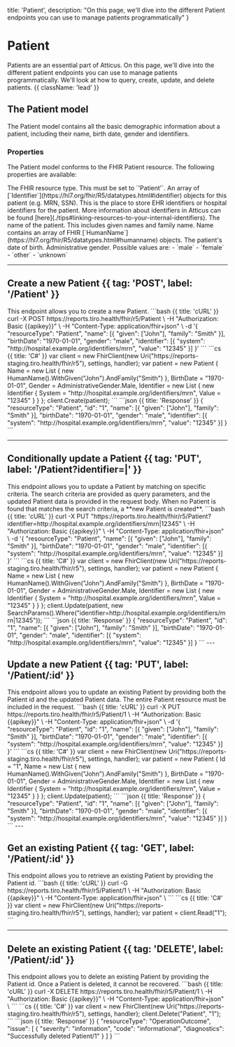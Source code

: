  title: 'Patient',
  description: "On this page, we'll dive into the different Patient endpoints you can use to manage patients programmatically"
}

# Patient

Patients are an essential part of Atticus. On this page, we'll dive into the different patient endpoints you can use to manage patients programmatically. We'll look at how to query, create, update, and delete patients. {{ className: 'lead' }}

## The Patient model

The Patient model contains all the basic demographic information about a patient, including their name, birth date, gender and identifiers.

### Properties

The Patient model conforms to the FHIR Patient resource. The following properties are available:

<Properties>
  <Property name="resourceType" type="'Patient'" required>
      The FHIR resource type. This must be set to `'Patient'`.
  </Property>
  <Property name="identifier" type="Identifier[]" href='https://hl7.org/fhir/R5/patient-definitions.html#Patient.identifier'>
      An array of [`Identifier`](https://hl7.org/fhir/R5/datatypes.html#identifier) objects for this patient (e.g. MRN, SSN). This is the place to store EHR identifiers or hospital identifiers for the patient.
      More information about identifiers in Atticus can be found [here](./tips#linking-resources-to-your-internal-identifiers).
  </Property>
  <Property name="name" type="HumanName[]" href='https://hl7.org/fhir/R5/patient-definitions.html#Patient.name'>
      The name of the patient. This includes given names and family name. Name contains an array of FHIR [`HumanName`](https://hl7.org/fhir/R5/datatypes.html#humanname) objects.
  </Property>
  <Property name="birthDate" type="date" href='https://hl7.org/fhir/R5/patient-definitions.html#Patient.birthDate'>
      The patient's date of birth.
  </Property>
  <Property name="gender" type="code" href='https://hl7.org/fhir/R5/patient-definitions.html#Patient'>
    Administrative gender. Possible values are:
      - `male`
      - `female`
      - `other`
      - `unknown`
  </Property>
</Properties>

---

## Create a new Patient {{ tag: 'POST', label: '/Patient' }}

<Row>
  <Col>
    This endpoint allows you to create a new Patient.
  </Col>
  <Col sticky>
    <CodeGroup title="Request" tag="POST" label="/Patient">
    ```bash {{ title: 'cURL' }}
    curl -X POST https://reports.tiro.health/fhir/r5/Patient \
      -H "Authorization: Basic {{apikey}}" \
      -H "Content-Type: application/fhir+json" \
      -d '{
        "resourceType": "Patient",
        "name": [{
          "given": ["John"],
          "family": "Smith"
        }],
        "birthDate": "1970-01-01",
        "gender": "male",
        "identifier": [{
          "system": "http://hospital.example.org/identifiers/mrn",
          "value": "12345"
        }]
      }'
    ```
    ```cs {{ title: 'C#' }}
    var client = new FhirClient(new Uri("https://reports-staging.tiro.health/fhir/r5"), settings, handler);
    var patient = new Patient
    {
      Name = new List<HumanName>
      {
        new HumanName().WithGiven("John").AndFamily("Smith")
      },
      BirthDate = "1970-01-01",
      Gender = AdministrativeGender.Male,
      Identifier = new List<Identifier>
      {
        new Identifier
        {
          System = "http://hospital.example.org/identifiers/mrn",
          Value = "12345"
        }
      }
    };
    client.Create(patient);
    ```
    </CodeGroup>
    ```json {{ title: 'Response' }}
    {
      "resourceType": "Patient",
      "id": "1",
      "name": [{
        "given": ["John"],
        "family": "Smith"
      }],
      "birthDate": "1970-01-01",
      "gender": "male",
      "identifier": [{
        "system": "http://hospital.example.org/identifiers/mrn",
        "value": "12345"
      }]
    }
    ```
  </Col>
</Row>

---

## Conditionally update a Patient {{ tag: 'PUT', label: '/Patient?identifier=<system>|<value>' }}
<Row>
  <Col>
    This endpoint allows you to update a Patient by matching on specific criteria. The search criteria are provided as query parameters, and the updated Patient data is provided in the request body.
    When no Patient is found that matches the search criteria, a **new Patient is created**.
  </Col>
  <Col sticky>
    <CodeGroup title="Request" tag="PUT" label="/Patient?identifier=http://hospital.example.org/identifiers/mrn|12345">
    ```bash {{ title: 'cURL' }}
    curl -X PUT "https://reports.tiro.health/fhir/r5/Patient?identifier=http://hospital.example.org/identifiers/mrn|12345" \
      -H "Authorization: Basic {{apikey}}" \
      -H "Content-Type: application/fhir+json" \
      -d '{
        "resourceType": "Patient",
        "name": [{
          "given": ["John"],
          "family": "Smith"
        }],
        "birthDate": "1970-01-01",
        "gender": "male",
        "identifier": [{
          "system": "http://hospital.example.org/identifiers/mrn",
          "value": "12345"
        }]
      }'
    ```
    ```cs {{ title: 'C#' }}
    var client = new FhirClient(new Uri("https://reports-staging.tiro.health/fhir/r5"), settings, handler);
    var patient = new Patient
    {
      Name = new List<HumanName>
      {
        new HumanName().WithGiven("John").AndFamily("Smith")
      },
      BirthDate = "1970-01-01",
      Gender = AdministrativeGender.Male,
      Identifier = new List<Identifier>
      {
        new Identifier
        {
          System = "http://hospital.example.org/identifiers/mrn",
          Value = "12345"
        }
      }
    };
    client.Update(patient, new SearchParams().Where("identifier=http://hospital.example.org/identifiers/mrn|12345"));
    ```
    </CodeGroup>
    ```json {{ title: 'Response' }}
    {
      "resourceType": "Patient",
      "id": "1",
      "name": [{
        "given": ["John"],
        "family": "Smith"
      }],
      "birthDate": "1970-01-01",
      "gender": "male",
      "identifier": [{
        "system": "http://hospital.example.org/identifiers/mrn",
        "value": "12345"
      }]
    }
    ```
  </Col>
</Row>
---

## Update a new Patient {{ tag: 'PUT', label: '/Patient/:id' }}

<Row>
  <Col>
    This endpoint allows you to update an existing Patient by providing both the Patient id and the updated Patient data. The entire Patient resource must be included in the request.
  </Col>
  <Col sticky>
    <CodeGroup title="Request" tag="PUT" label="/Patient/1">
    ```bash {{ title: 'cURL' }}
    curl -X PUT https://reports.tiro.health/fhir/r5/Patient/1 \
      -H "Authorization: Basic {{apikey}}" \
      -H "Content-Type: application/fhir+json" \
      -d '{
        "resourceType": "Patient",
        "id": "1",
        "name": [{
          "given": ["John"],
          "family": "Smith"
        }],
        "birthDate": "1970-01-01",
        "gender": "male",
        "identifier": [{
          "system": "http://hospital.example.org/identifiers/mrn",
          "value": "12345"
        }]
      }'
    ```
    ```cs {{ title: 'C#' }}
    var client = new FhirClient(new Uri("https://reports-staging.tiro.health/fhir/r5"), settings, handler);
    var patient = new Patient
    {
      Id = "1",
      Name = new List<HumanName>
      {
        new HumanName().WithGiven("John").AndFamily("Smith")
      },
      BirthDate = "1970-01-01",
      Gender = AdministrativeGender.Male,
      Identifier = new List<Identifier>
      {
        new Identifier
        {
          System = "http://hospital.example.org/identifiers/mrn",
          Value = "12345"
        }
      }
    };
    client.Update(patient);
    ```
    </CodeGroup>
    ```json {{ title: 'Response' }}
    {
      "resourceType": "Patient",
      "id": "1",
      "name": [{
        "given": ["John"],
        "family": "Smith"
      }],
      "birthDate": "1970-01-01",
      "gender": "male",
      "identifier": [{
        "system": "http://hospital.example.org/identifiers/mrn",
        "value": "12345"
      }]
    }
    ```
  </Col>
</Row>
---

## Get an existing Patient {{ tag: 'GET', label: '/Patient/:id' }}

<Row>
  <Col>
    This endpoint allows you to retrieve an existing Patient by providing the Patient id.
  </Col>
  <Col sticky>
    <CodeGroup title="Request" tag="GET" label="/Patient/1">
    ```bash {{ title: 'cURL' }}
    curl -G https://reports.tiro.health/fhir/r5/Patient/1 \
      -H "Authorization: Basic {{apikey}}" \
      -H "Content-Type: application/fhir+json" \
    ```
    ```cs {{ title: 'C#' }}
    var client = new FhirClient(new Uri("https://reports-staging.tiro.health/fhir/r5"), settings, handler);
    var patient = client.Read<Patient>("1");
    ```
    </CodeGroup>
  </Col>
</Row>

---
## Delete an existing Patient {{ tag: 'DELETE', label: '/Patient/:id' }}

<Row>
  <Col>
    This endpoint allows you to delete an existing Patient by providing the Patient id. Once a Patient is deleted, it cannot be recovered.
  </Col>
  <Col sticky>
    <CodeGroup title="Request" tag="DELETE" label="/Patient/1">
    ```bash {{ title: 'cURL' }}
    curl -X DELETE https://reports.tiro.health/fhir/r5/Patient/1 \
      -H "Authorization: Basic {{apikey}}" \
      -H "Content-Type: application/fhir+json" \
    ```
    ```cs {{ title: 'C#' }}
    var client = new FhirClient(new Uri("https://reports-staging.tiro.health/fhir/r5"), settings, handler);
    client.Delete("Patient", "1");
    ```
    </CodeGroup>
    ```json {{ title: 'Response' }}
    {
      "resourceType": "OperationOutcome",
      "issue": [
        {
          "severity": "information",
          "code": "informational",
          "diagnostics": "Successfully deleted Patient/1"
        }
      ]
    }
    ```
  </Col>
</Row>
